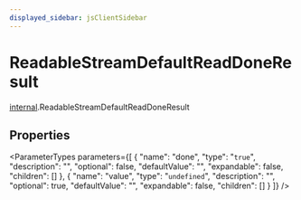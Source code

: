 ```yaml
---
displayed_sidebar: jsClientSidebar
---
```



# ReadableStreamDefaultReadDoneResult

[internal](../../modules/internal.mdx).ReadableStreamDefaultReadDoneResult

## Properties

<ParameterTypes parameters={[
  {
    "name": "done",
    "type": "``true``",
    "description": "",
    "optional": false,
    "defaultValue": "",
    "expandable": false,
    "children": []
  },
  {
    "name": "value",
    "type": "`undefined`",
    "description": "",
    "optional": true,
    "defaultValue": "",
    "expandable": false,
    "children": []
  }
]} />
